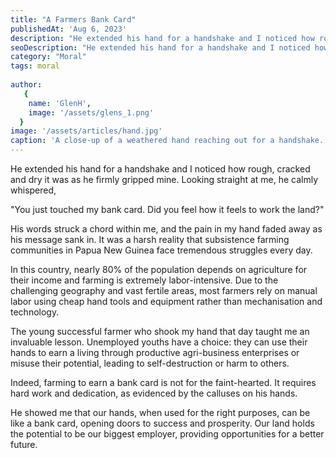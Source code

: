 ```yaml
---
title: "A Farmers Bank Card"
publishedAt: 'Aug 6, 2023'
description: "He extended his hand for a handshake and I noticed how rough, cracked, and dry it was as he firmly gripped mine."
seoDescription: "He extended his hand for a handshake and I noticed how rough, cracked, and dry it was as he firmly gripped mine."
category: "Moral"
tags: moral
  
author:
   {
    name: 'GlenH',
    image: '/assets/glens_1.png'
  }
image: '/assets/articles/hand.jpg'
caption: 'A close-up of a weathered hand reaching out for a handshake.'
---
```


He extended his hand for a handshake and I noticed how rough, cracked and dry it was as he firmly gripped mine. Looking straight at me, he calmly whispered, 

"You just touched my bank card. Did you feel how it feels to work the land?"

His words struck a chord within me, and the pain in my hand faded away as his message sank in. It was a harsh reality that subsistence farming communities in Papua New Guinea face tremendous struggles every day.

In this country, nearly 80% of the population depends on agriculture for their income and farming is extremely labor-intensive. Due to the challenging geography and vast fertile areas, most farmers rely on manual labor using cheap hand tools and equipment rather than mechanisation and technology.

The young successful farmer who shook my hand that day taught me an invaluable lesson. Unemployed youths have a choice: they can use their hands to earn a living through productive agri-business enterprises or misuse their potential, leading to self-destruction or harm to others.

Indeed, farming to earn a bank card is not for the faint-hearted. It requires hard work and dedication, as evidenced by the calluses on his hands.

He showed me that our hands, when used for the right purposes, can be like a bank card, opening doors to success and prosperity. Our land holds the potential to be our biggest employer, providing opportunities for a better future.